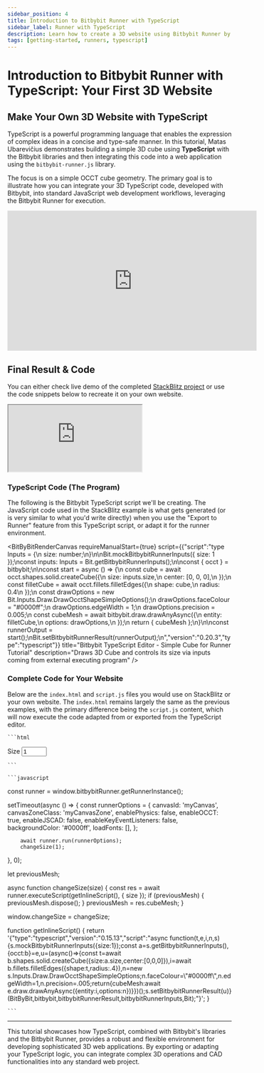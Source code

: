 ```yaml
---
sidebar_position: 4
title: Introduction to Bitbybit Runner with TypeScript
sidebar_label: Runner with TypeScript
description: Learn how to create a 3D website using Bitbybit Runner by integrating a TypeScript program built with Bitbybit into a StackBlitz project.
tags: [getting-started, runners, typescript]
---
```



# Introduction to Bitbybit Runner with TypeScript: Your First 3D Website

## Make Your Own 3D Website with TypeScript

TypeScript is a powerful programming language that enables the expression of complex ideas in a concise and type-safe manner. In this tutorial, Matas Ubarevičius demonstrates building a simple 3D cube using **TypeScript** with the Bitbybit libraries and then integrating this code into a web application using the `bitbybit-runner.js` library.

The focus is on a simple OCCT cube geometry. The primary goal is to illustrate how you can integrate your 3D TypeScript code, developed with Bitbybit, into standard JavaScript web development workflows, leveraging the Bitbybit Runner for execution.

<div class="responsive-video-container">
  <iframe 
    width="560" 
    height="315" 
    src="https://www.youtube.com/embed/7WyI4EtnlKY" 
    title="Introduction To Bitbybit Runner With TypeScript" 
    frameborder="0" 
    allow="accelerometer; autoplay; clipboard-write; encrypted-media; gyroscope; picture-in-picture; web-share" 
    allowfullscreen>
  </iframe>
</div>

## Final Result & Code

You can either check live demo of the completed [StackBlitz project](https://stackblitz.com/edit/introduction-to-bitbybit-runner-tutorial-with-typescript) or use the code snippets below to recreate it on your own website.

<div className="stackblitz-embed-container">
  <iframe
    src="https://stackblitz.com/edit/introduction-to-bitbybit-runner-tutorial-with-typescript?ctl=1&embed=1&file=src%2Fmain.ts&theme=dark"
    style={{
      width: '100%',
      height: '700px',
      border: '0',
      borderRadius: '4px',
      overflow: 'hidden',
    }}
    title="Introduction to Bitbybit runner tutorial with TypeScript"
    allow="accelerometer; ambient-light-sensor; camera; encrypted-media; geolocation; gyroscope; hid; microphone; midi; payment; usb; vr; xr-spatial-tracking"
    sandbox="allow-forms allow-modals allow-popups allow-presentation allow-same-origin allow-scripts"
  ></iframe>
</div>

### TypeScript Code (The Program)

The following is the Bitbybit TypeScript script we'll be creating. The JavaScript code used in the StackBlitz example is what gets generated (or is very similar to what you'd write directly) when you use the "Export to Runner" feature from this TypeScript script, or adapt it for the runner environment.

<BitByBitRenderCanvas
  requireManualStart={true}
  script={{"script":"type Inputs = {\n    size: number;\n}\n\nBit.mockBitbybitRunnerInputs({ size: 1 });\nconst inputs: Inputs = Bit.getBitbybitRunnerInputs();\n\nconst { occt } = bitbybit;\n\nconst start = async () => {\n    const cube = await occt.shapes.solid.createCube({\n        size: inputs.size,\n        center: [0, 0, 0],\n    });\n    const filletCube = await occt.fillets.filletEdges({\n        shape: cube,\n        radius: 0.4\n    });\n    const drawOptions = new Bit.Inputs.Draw.DrawOcctShapeSimpleOptions();\n    drawOptions.faceColour = \"#0000ff\";\n    drawOptions.edgeWidth = 1;\n    drawOptions.precision = 0.005;\n    const cubeMesh = await bitbybit.draw.drawAnyAsync({\n        entity: filletCube,\n        options: drawOptions,\n    });\n    return { cubeMesh };\n}\n\nconst runnerOutput = start();\nBit.setBitbybitRunnerResult(runnerOutput);\n","version":"0.20.3","type":"typescript"}}
  title="Bitbybit TypeScript Editor - Simple Cube for Runner Tutorial"
  description="Draws 3D Cube and controls its size via inputs coming from external executing program"
/>

### Complete Code for Your Website

Below are the `index.html` and `script.js` files you would use on StackBlitz or your own website. The `index.html` remains largely the same as the previous examples, with the primary difference being the `script.js` content, which will now execute the code adapted from or exported from the TypeScript editor.

<Tabs groupId="html-js-typescript-runner-example">
  <TabItem value="html" label="index.html" default>

    ```html
<!DOCTYPE html>
<html lang="en">
    <head>
        <title>Home</title>
        <meta charset="UTF-8" />
        <meta name="viewport" content="width=device-width" />
        <link rel="stylesheet" href="styles.css" />
        <script src="https://cdn.jsdelivr.net/gh/bitbybit-dev/bitbybit-assets@0.20.3/runner/bitbybit-runner-babylonjs.js"></script>
        <script type="module" src="script.js"></script>
    </head>
    <body>
        <div class="myCanvasZone">
        <canvas id="myCanvas"></canvas>
        </div>
        <label for="size">Size</label>
        <input
        id="size"
        type="number"
        value="1"
        min="1"
        max="10"
        step="1"
        onchange="changeSize(+event.target.value)"
        />
    </body>
</html>

    ```

  </TabItem>
  <TabItem value="js" label="script.js">

    ```javascript
const runner = window.bitbybitRunner.getRunnerInstance();

setTimeout(async () => {
        const runnerOptions = {
            canvasId: 'myCanvas',
            canvasZoneClass: 'myCanvasZone',
            enablePhysics: false,
            enableOCCT: true,
            enableJSCAD: false,
            enableKeyEventListeners: false,
            backgroundColor: '#0000ff',
            loadFonts: [],
        };

        await runner.run(runnerOptions);
        changeSize(1);
}, 0);

let previousMesh;

async function changeSize(size) {
        const res = await runner.executeScript(getInlineScript(), { size });
        if (previousMesh) {
            previousMesh.dispose();
        }
        previousMesh = res.cubeMesh;
}

window.changeSize = changeSize;

function getInlineScript() {
        return '{"type":"typescript","version":"0.15.13","script":"async function(t,e,i,n,s){s.mockBitbybitRunnerInputs({size:1});const a=s.getBitbybitRunnerInputs(),{occt:b}=e,u=(async()=>{const t=await b.shapes.solid.createCube({size:a.size,center:[0,0,0]}),i=await b.fillets.filletEdges({shape:t,radius:.4}),n=new s.Inputs.Draw.DrawOcctShapeSimpleOptions;n.faceColour=\\"#0000ff\\",n.edgeWidth=1,n.precision=.005;return{cubeMesh:await e.draw.drawAnyAsync({entity:i,options:n})}})();s.setBitbybitRunnerResult(u)}(BitByBit,bitbybit,bitbybitRunnerResult,bitbybitRunnerInputs,Bit);"}';
}

    ```

  </TabItem>
</Tabs>

---

This tutorial showcases how TypeScript, combined with Bitbybit's libraries and the Bitbybit Runner, provides a robust and flexible environment for developing sophisticated 3D web applications. By exporting or adapting your TypeScript logic, you can integrate complex 3D operations and CAD functionalities into any standard web project.